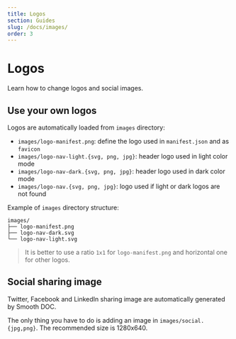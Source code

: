 ```yaml
---
title: Logos
section: Guides
slug: /docs/images/
order: 3
---
```


# Logos

Learn how to change logos and social images.

<carbon-ad />

## Use your own logos

Logos are automatically loaded from `images` directory:

- `images/logo-manifest.png`: define the logo used in `manifest.json` and as `favicon`
- `images/logo-nav-light.{svg, png, jpg}`: header logo used in light color mode
- `images/logo-nav-dark.{svg, png, jpg}`: header logo used in dark color mode
- `images/logo-nav.{svg, png, jpg}`: logo used if light or dark logos are not found

Example of `images` directory structure:

```
images/
├── logo-manifest.png
├── logo-nav-dark.svg
└── logo-nav-light.svg
```

> It is better to use a ratio `1x1` for `logo-manifest.png` and horizontal one for other logos.

## Social sharing image

Twitter, Facebook and LinkedIn sharing image are automatically generated by Smooth DOC.

The only thing you have to do is adding an image in `images/social.{jpg,png}`. The recommended size is 1280x640.
